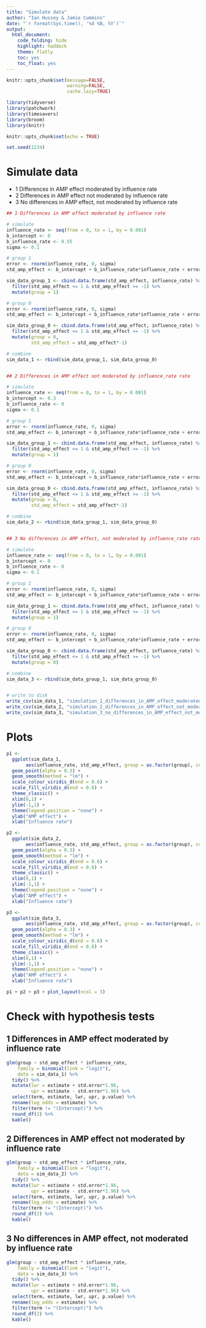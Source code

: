 ```yaml
---
title: "Simulate data"
author: "Ian Hussey & Jamie Cummins"
date: "`r format(Sys.time(), '%d %B, %Y')`"
output:
  html_document:
    code_folding: hide
    highlight: haddock
    theme: flatly
    toc: yes
    toc_float: yes
---
```


```r
knitr::opts_chunk$set(message=FALSE,
                      warning=FALSE,
                      cache.lazy=TRUE)
```

```r

library(tidyverse)
library(patchwork)
library(timesavers)
library(broom)
library(knitr)

knitr::opts_chunk$set(echo = TRUE)

set.seed(1234)

```

# Simulate data 

- 1 Differences in AMP effect moderated by influence rate
- 2 Differences in AMP effect not moderated by influence rate
- 3 No differences in AMP effect, not moderated by influence rate

```r

## 1 Differences in AMP effect moderated by influence rate

# simulate
influence_rate <- seq(from = 0, to = 1, by = 0.001)
b_intercept <- 0
b_influence_rate <- 0.55
sigma <- 0.1

# group 1
error <- rnorm(influence_rate, 0, sigma)
std_amp_effect <- b_intercept + b_influence_rate*influence_rate + error

sim_data_group_1 <- cbind.data.frame(std_amp_effect, influence_rate) %>%
  filter(std_amp_effect <= 1 & std_amp_effect >= -1) %>%
  mutate(group = 1)

# group 0
error <- rnorm(influence_rate, 0, sigma)
std_amp_effect <- b_intercept + b_influence_rate*influence_rate + error

sim_data_group_0 <- cbind.data.frame(std_amp_effect, influence_rate) %>%
  filter(std_amp_effect <= 1 & std_amp_effect >= -1) %>%
  mutate(group = 0,
         std_amp_effect = std_amp_effect*-1)

# combine
sim_data_1 <- rbind(sim_data_group_1, sim_data_group_0)


## 2 Differences in AMP effect not moderated by influence_rate rate

# simulate
influence_rate <- seq(from = 0, to = 1, by = 0.001)
b_intercept <- 0.3
b_influence_rate <- 0
sigma <- 0.1

# group 1
error <- rnorm(influence_rate, 0, sigma)
std_amp_effect <- b_intercept + b_influence_rate*influence_rate + error

sim_data_group_1 <- cbind.data.frame(std_amp_effect, influence_rate) %>%
  filter(std_amp_effect <= 1 & std_amp_effect >= -1) %>%
  mutate(group = 1)

# group 0
error <- rnorm(influence_rate, 0, sigma)
std_amp_effect <- b_intercept + b_influence_rate*influence_rate + error

sim_data_group_0 <- cbind.data.frame(std_amp_effect, influence_rate) %>%
  filter(std_amp_effect <= 1 & std_amp_effect >= -1) %>%
  mutate(group = 0,
         std_amp_effect = std_amp_effect*-1)

# combine
sim_data_2 <- rbind(sim_data_group_1, sim_data_group_0)


## 3 No differences in AMP effect, not moderated by influence_rate rate

# simulate
influence_rate <- seq(from = 0, to = 1, by = 0.001)
b_intercept <- 0
b_influence_rate <- 0
sigma <- 0.1

# group 1
error <- rnorm(influence_rate, 0, sigma)
std_amp_effect <- b_intercept + b_influence_rate*influence_rate + error

sim_data_group_1 <- cbind.data.frame(std_amp_effect, influence_rate) %>%
  filter(std_amp_effect <= 1 & std_amp_effect >= -1) %>%
  mutate(group = 1)

# group 0
error <- rnorm(influence_rate, 0, sigma)
std_amp_effect <- b_intercept + b_influence_rate*influence_rate + error

sim_data_group_0 <- cbind.data.frame(std_amp_effect, influence_rate) %>%
  filter(std_amp_effect <= 1 & std_amp_effect >= -1) %>%
  mutate(group = 0)

# combine
sim_data_3 <- rbind(sim_data_group_1, sim_data_group_0)


# write to disk
write_csv(sim_data_1, "simulation_1_differences_in_AMP_effect_moderated_by_influence_rate.csv")
write_csv(sim_data_2, "simulation_2_differences_in_AMP_effect_not_moderated_by_influence_rate.csv")
write_csv(sim_data_3, "simulation_3_no_differences_in_AMP_effect_not_moderated_by_influence_rate.csv")

```

# Plots

```r

p1 <- 
  ggplot(sim_data_1, 
       aes(influence_rate, std_amp_effect, group = as.factor(group), color = as.factor(group))) +
  geom_point(alpha = 0.3) +
  geom_smooth(method = "lm") +
  scale_colour_viridis_d(end = 0.6) +
  scale_fill_viridis_d(end = 0.6) +
  theme_classic() +
  xlim(0,1) +
  ylim(-1,1) + 
  theme(legend.position = "none") +
  ylab("AMP effect") +
  xlab("Influence rate")

p2 <- 
  ggplot(sim_data_2, 
       aes(influence_rate, std_amp_effect, group = as.factor(group), color = as.factor(group))) +
  geom_point(alpha = 0.3) +
  geom_smooth(method = "lm") +
  scale_colour_viridis_d(end = 0.6) +
  scale_fill_viridis_d(end = 0.6) +
  theme_classic() +
  xlim(0,1) +
  ylim(-1,1) + 
  theme(legend.position = "none") +
  ylab("AMP effect") +
  xlab("Influence rate")

p3 <- 
  ggplot(sim_data_3, 
       aes(influence_rate, std_amp_effect, group = as.factor(group), color = as.factor(group))) +
  geom_point(alpha = 0.3) +
  geom_smooth(method = "lm") +
  scale_colour_viridis_d(end = 0.6) +
  scale_fill_viridis_d(end = 0.6) +
  theme_classic() +
  xlim(0,1) +
  ylim(-1,1) + 
  theme(legend.position = "none") +
  ylab("AMP effect") +
  xlab("Influence rate")

p1 + p2 + p3 + plot_layout(ncol = 3)

```

# Check with hypothesis tests

## 1 Differences in AMP effect moderated by influence rate

```r

glm(group ~ std_amp_effect * influence_rate, 
    family = binomial(link = "logit"),
    data = sim_data_1) %>% 
  tidy() %>%
  mutate(lwr = estimate + std.error*1.96,
         upr = estimate - std.error*1.96) %>%
  select(term, estimate, lwr, upr, p.value) %>%
  rename(log_odds = estimate) %>%
  filter(term != "(Intercept)") %>%
  round_df(2) %>%
  kable()

```

## 2 Differences in AMP effect not moderated by influence rate

```r

glm(group ~ std_amp_effect * influence_rate, 
    family = binomial(link = "logit"),
    data = sim_data_2) %>% 
  tidy() %>%
  mutate(lwr = estimate + std.error*1.96,
         upr = estimate - std.error*1.96) %>%
  select(term, estimate, lwr, upr, p.value) %>%
  rename(log_odds = estimate) %>%
  filter(term != "(Intercept)") %>%
  round_df(2) %>%
  kable()

```

## 3 No differences in AMP effect, not moderated by influence rate

```r

glm(group ~ std_amp_effect * influence_rate, 
    family = binomial(link = "logit"),
    data = sim_data_3) %>% 
  tidy() %>%
  mutate(lwr = estimate + std.error*1.96,
         upr = estimate - std.error*1.96) %>%
  select(term, estimate, lwr, upr, p.value) %>%
  rename(log_odds = estimate) %>%
  filter(term != "(Intercept)") %>%
  round_df(2) %>%
  kable()

```
